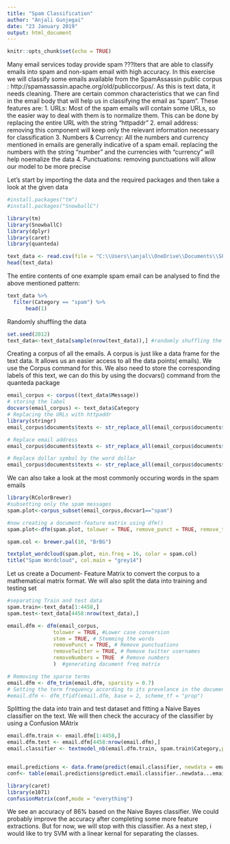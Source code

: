 ---
title: "Spam Classification"
author: "Anjali Gunjegai"
date: "23 January 2019"
output: html_document
---

```{r setup, include=FALSE}
knitr::opts_chunk$set(echo = TRUE)
```

Many email services today provide spam ???lters that are able to classify emails into spam and non-spam email with high accuracy.
In this exercise we will classify some emails available from the SpamAssassin public corpus :
http://spamassassin.apache.org/old/publiccorpus/. 
As this is text data, it needs cleaning. There are certain common characteristics that we can find in the email body that will help us in classifying the email as "spam". These features are:
1. URLs: Most of the spam emails will contain some URLs, so the easier way to deal with them is to normalize them. This can be done by replacing the entire URL with the string "httpaddr"
2. email address: removing this component will keep only the relevant information necessary for classification
3. Numbers & Currency: All the numbers and currency mentioned in emails are generally indicative of a spam email. replacing the numbers with the string "number" and the currencies with "currency" will help noemalize the data
4. Punctuations: removing punctuations will allow our model to be more precise

Let's start by importing the data and the required packages and then take a look at the given data
  
```{r}
#install.packages("tm")
#install.packages("SnowballC")

library(tm)
library(SnowballC)
library(dplyr)
library(caret)
library(quanteda)

text_data <- read.csv(file = "C:\\Users\\anjal\\OneDrive\\Documents\\SPAM text message 20170820 - Data.csv",header = TRUE,stringsAsFactors = FALSE)
head(text_data)
```
The entire contents of one example spam email can be analysed to find the above mentioned pattern:
```{r}
text_data %>%
  filter(Category == "spam") %>%
      head(1)
```
Randomly shuffling the data
```{r}
set.seed(2012)
text_data<-text_data[sample(nrow(text_data)),] #randomly shuffling the dataset
```

Creating a corpus of all the emails. A corpus is just like a data frame for the text data. It allows us an easier  access to all the data points( emails). We use the Corpus command for this. We also need to store the corresponding labels of this text, we can do this by using the docvars() command from the quanteda package

```{r}
email_corpus <- corpus((text_data$Message))
# storing the label
docvars(email_corpus) <- text_data$Category
# Replacing the URLs with httpaddr
library(stringr)
email_corpus$documents$texts <- str_replace_all(email_corpus$documents$texts,'(http|https)[^([:blank:]|\\"|<|&|#\n\r)]+',"httpadd")

# Replace email address
email_corpus$documents$texts <- str_replace_all(email_corpus$documents$texts,"^[[:alnum:].-_]+@[[:alnum:].-]+$","email")

# Replace dollar symbol by the word dollar
email_corpus$documents$texts <- str_replace_all(email_corpus$documents$texts,"\\$","dollar")


```

We can also take a look at the most commonly occuring words in the spam emails
```{r}
library(RColorBrewer)
#subsetting only the spam messages
spam.plot<-corpus_subset(email_corpus,docvar1=="spam")

#now creating a document-feature matrix using dfm()
spam.plot<-dfm(spam.plot, tolower = TRUE, remove_punct = TRUE, remove_twitter = TRUE, remove_numbers = TRUE, remove=stopwords("SMART"))

spam.col <- brewer.pal(10, "BrBG")  

textplot_wordcloud(spam.plot, min.freq = 16, color = spam.col)  
title("Spam Wordcloud", col.main = "grey14")
```

Let us create a Document- Feature Matrix to convert the corpus to a mathematical matrix format. We will also split the data into training and testing set
```{r}
#separating Train and test data
spam.train<-text_data[1:4458,]
spam.test<-text_data[4458:nrow(text_data),]

email.dfm <- dfm(email_corpus, 
               tolower = TRUE, #Lower case conversion
               stem = TRUE, # Stemming the words
               removePunct = TRUE, # Remove punctuations 
               removeTwitter = TRUE, # Remove twitter usernames
               removeNumbers = TRUE  # Remove numbers
               )  #generating document freq matrix

# Removing the sparse terms
email.dfm <- dfm_trim(email.dfm, sparsity = 0.7)  
# Setting the term frequency according to its prevelance in the document
#email.dfm <- dfm_tfidf(email.dfm, base = 2, scheme_tf = "prop") 


```

Splitting the data into train and test dataset and fitting a Naive Bayes classifier on the text. We will then check the accuracy of the classifier by using a Confusion MAtrix

```{r}

email.dfm.train <- email.dfm[1:4458,]  
email.dfm.test <- email.dfm[4458:nrow(email.dfm),]  
email.classifier <- textmodel_nb(email.dfm.train, spam.train$Category,prior = "termfreq")  


email.predictions <- data.frame(predict(email.classifier, newdata = email.dfm.test)  )
conf<- table(email.predictions$predict.email.classifier..newdata...email.dfm.test., spam.test$Category)
```

```{r}
library(caret)
library(e1071)
confusionMatrix(conf,mode = "everything")
```

We see an accuracy of 86% based on the Naive Bayes classifier. We could probably improve the accuracy after completing some more feature extractions. But for now, we will stop with this classifier. As a next step, i would like to try SVM with a linear kernal for separating the classes.